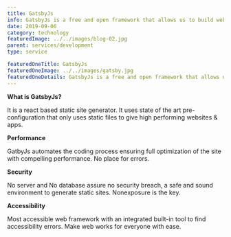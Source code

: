 ```yaml
---
title: GatsbyJs
info: GatsbyJs is a free and open framework that allows us to build websites and applications. Static sites are one of the specials that zeiq models.
date: 2019-09-06
category: technology
featuredImage: ../../images/blog-02.jpg
parent: services/development
type: service

featuredOneTitle: GatsbyJs
featuredOneImage: ../../images/gatsby.jpg
featuredOneDetails: GatsbyJs is a free and open framework that allows us to build websites and applications. Static sites are one of the specials that zeiq models.
---
```


**What is GatsbyJs?**

It is a react based static site generator. It uses state of the art pre-configuration that only uses static files to give high performing websites & apps.

**Performance**

GatbyJs automates the coding process ensuring full optimization of the site with
compelling performance. No place for errors.

**Security**

No server and No database assure no security breach, a safe and sound environment to
generate static sites. Nonexposure is the key.

**Accessibility**

Most accessible web framework with an integrated built-in tool to find accessibility
errors. Make web works for everyone with ease.
